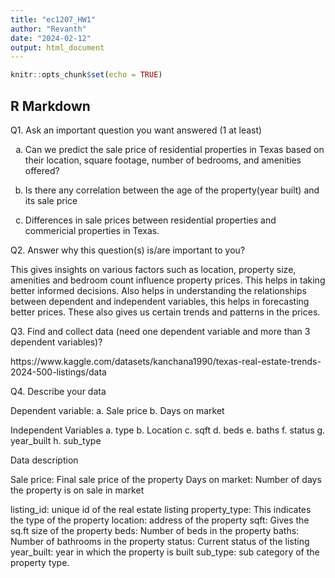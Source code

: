 ---
title: "ec1207_HW1"
author: "Revanth"
date: "2024-02-12"
output: html_document
---

```{r setup, include=FALSE}
knitr::opts_chunk$set(echo = TRUE)
```

## R Markdown

Q1. Ask an important question you want answered (1 at least)

a. Can we predict the sale price of residential properties in Texas based on their location, square footage, number of bedrooms, and amenities offered?

b. Is there any correlation between the age of the property(year built) and its sale price

c. Differences in sale prices between residential properties and commericial properties in Texas.

Q2. Answer why this question(s) is/are important to you?

This gives insights on various factors such as location, property size, amenities and bedroom count influence property prices. This helps in taking better informed decisions.
Also helps in understanding the relationships between dependent and independent variables, this helps in forecasting better prices.
These also gives us certain trends and patterns in the prices.

Q3. Find and collect data (need one dependent variable and more than 3 dependent variables)?

https://www.kaggle.com/datasets/kanchana1990/texas-real-estate-trends-2024-500-listings/data

Q4. Describe your data

Dependent variable:
a. Sale price
b. Days on market

Independent Variables
a. type
b. Location
c. sqft
d. beds
e. baths
f. status
g. year_built
h. sub_type

Data description

Sale price: Final sale price of the property
Days on market: Number of days the property is on sale in market

listing_id: unique id of the real estate listing
property_type: This indicates the type of the property
location: address of the property
sqft: Gives the sq.ft size of the property
beds: Number of beds in the property
baths: Number of bathrooms in the property
status: Current status of the listing
year_built: year in which the property is built
sub_type: sub category of the property type.


